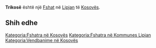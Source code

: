 {{Fshat në Kosovës
 | Emri                = Trikosë
| sqi_D_name = Trikosë
| sqi_D_FULL_NAME_RO = Trikosë
| sqi_D_FULL_NAME_ND_RO = Trikose
| sqi_D_SORT_NAME_RG = TRIKOSE
| sqi_D_FULL_NAME_RG = Trikosë
| sqi_D_FULL_NAME_ND_RG = Trikose
| srp_N_name = Trikose
| srp_N_FULL_NAME_RO = Trikose
| srp_N_FULL_NAME_ND_RO = Trikose
| srp_N_SORT_NAME_RG = TRIKOSE
| srp_N_FULL_NAME_RG = Trikose
| srp_N_FULL_NAME_ND_RG = Trikose
| srp_NS_name = Трикосе
| srp_NS_FULL_NAME_RO = Трикосе
| srp_NS_FULL_NAME_ND_RO = Трикосе
| srp_NS_SORT_NAME_RG = ТРИКОСЕ
| srp_NS_FULL_NAME_RG = Трикосе
| srp_NS_FULL_NAME_ND_RG = Трикосе

 | Emri (Rasa dhanore) = 
 | Figura              = 
 | Shteti              = Kosovo
 | Komuna              = Lipjan
 | Kodi postar         = 
 | Sipërfaqja          = 

 | Popullsia           = 

 | Regj. i popullsisë  = 
 | Dend. e popullsisë  = 
 | Faqja zyrtare       = 
 <!--- Koordinatat ----> 
 | Gjerësia            = 43.096389
 | Gjatësia            = 20.831389
 | Lartësia            = 
}}
'''Trikosë''' është një [[Fshat]] në [[Lipjan]] të [[Kosovës]].

<!-- == Gjeografia == -->
<!-- == Historia == -->
<!-- == Demografia == -->
== Shih edhe ==
{{Komuna Lipjan}}
{{Kosovo-Administrata-Cung}}

[[Kategoria:Fshatra në Kosovës]]
[[Kategoria:Fshatra në Kommunes Lipjan]]
[[Kategoria:Vendbanime në Kosovës]]